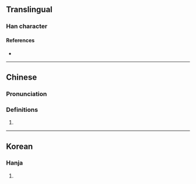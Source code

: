 {{character info/new}}
==Translingual==

===Han character===
{{Han char|rn=5|rad=乙|as=06|sn=7|four=42610|canj=GRU|ids=⿰吉乚}}

====References====
* {{Han ref|kx=0084.160|dkj=00188|hdz=10053.130|uh=3416|ud=13334}}

----

==Chinese==
{{zh-forms}}

===Pronunciation===
{{zh-pron
|m=xié
|c=
|mc=
|oc=
|ma=
|cat=pn
}}

===Definitions===
{{zh-hanzi}}

# {{zh-only used in|㐖毒}}

----

==Korean==

===Hanja===
{{ko-hanja|hangeul=혈|rv=hyeol|mr=hyŏl|y=hyel}}

# {{rfdef|ko|sort=乙06}}